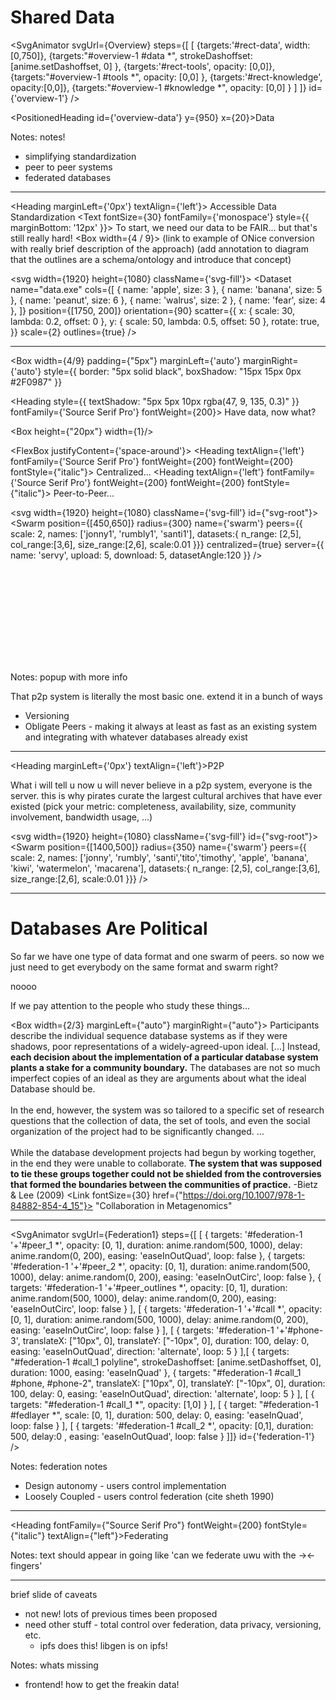 
# Shared Data

<SvgAnimator
    svgUrl={Overview}
    steps={[
      [
        {targets:'#rect-data',
          width:[0,750]},
        {targets:"#overview-1 #data *",
          strokeDashoffset: [anime.setDashoffset, 0]
        },
        {targets:'#rect-tools',
          opacity: [0,0]},
        {targets:"#overview-1 #tools *",
          opacity: [0,0]
        },
        {targets:'#rect-knowledge',
          opacity:[0,0]},
        {targets:"#overview-1 #knowledge *",
          opacity: [0,0]
        }
      ]
    ]}
    id={'overview-1'}
/>

<PositionedHeading id={'overview-data'} y={950} x={20}>Data</PositionedHeading>


Notes: notes!
* simplifying standardization
* peer to peer systems
* federated databases

---

<Heading marginLeft={'0px'} textAlign={'left'}>
  Accessible Data Standardization
</Heading>
<Text fontSize={30} fontFamily={'monospace'} style={{ marginBottom: '12px' }}>
  To start, we need our data to be FAIR... but that's still really hard!
</Text>
<Box width={4 / 9}>
  (link to example of ONice conversion with really brief description of the approach)
  (add annotation to diagram that the outlines are a schema/ontology and introduce that concept)
</Box>

<svg width={1920} height={1080} className={'svg-fill'}>
  <Dataset
      name="data.exe"
      cols={[
        { name: 'apple', size: 3 },
        { name: 'banana', size: 5 },
        { name: 'peanut', size: 6 },
        { name: 'walrus', size: 2 },
        { name: 'fear', size: 4 },
      ]}
      position={[1750, 200]}
      orientation={90}
      scatter={{
        x: { scale: 30, lambda: 0.2, offset: 0 },
        y: { scale: 50, lambda: 0.5, offset: 50 },
        rotate: true,
      }}
      scale={2}
      outlines={true}
  />
</svg>

---
<Box
  width={4/9}
  padding={"5px"}
  marginLeft={'auto'}
  marginRight={'auto'}
  style={{
    border: "5px solid black",
    boxShadow: "15px 15px 0px #2F0987"
  }}
>
<Heading
    style={{
      textShadow: "5px 5px 10px rgba(47, 9, 135, 0.3)"
    }}
    fontFamily={'Source Serif Pro'}
    fontWeight={200}>
  Have data, now what?
</Heading>
</Box>

<Box height={"20px"} width={1}/>

<FlexBox justifyContent={'space-around'}>
  <Heading textAlign={'left'}
           fontFamily={'Source Serif Pro'}
           fontWeight={200}
           fontWeight={200}
           fontStyle={"italic"}>
  Centralized...
  </Heading>
  <Heading textAlign={'left'}
           fontFamily={'Source Serif Pro'}
           fontWeight={200}
           fontWeight={200}
           fontStyle={"italic"}>
    Peer-to-Peer...
  </Heading>
</FlexBox>


<svg width={1920} height={1080} className={'svg-fill'} id={"svg-root"}>
  <Swarm
      position={[450,650]}
      radius={300}
      name={'swarm'}
      peers={{
        scale: 2,
        names: ['jonny1', 'rumbly1', 'santi1'],
        datasets:{
          n_range: [2,5],
          col_range:[3,6],
          size_range:[2,6],
          scale:0.01
        }}}
      centralized={true}
      server={{
        name: 'servy',
        upload: 5,
        download: 5,
        datasetAngle:120
      }}
  />
</svg>

<Appear stepIndex={1}>
<svg style={{left:(1920/2), width:1920/2, height:1080}} className={'svg-fill'} id={"svg-root"}>
  <Swarm
      position={[450,650]}
      radius={300}
      name={'swarm'}
      peers={{
        scale: 2,
        names: ['jonny2', 'rumbly2', 'santi2'],
        datasets:{
          n_range: [2,5],
          col_range:[3,6],
          size_range:[2,6],
          scale:0.01
        }}}
  />
</svg>
</Appear>

Notes: popup with more info

That p2p system is literally the most basic one. extend it in a bunch of ways

* Versioning
* Obligate Peers - making it always at least as fast as an existing system and integrating with whatever databases already exist



---

<Heading marginLeft={'0px'} textAlign={'left'}>P2P</Heading>

<Box width={3/7}>
<Text fontFamily={'monospace'} style={{marginBottom:"4em"}} fontSize={"32px"}>
  What i will tell u now u will never believe
</Text>
  <Text fontFamily={'monospace'} fontWeight={'bold'} style={{marginBottom:"3em", color: "#ff0000", filter: "drop-shadow(30px 30px 0px #CCCCCC"}}>
  in a p2p system, everyone is the server.
</Text>
  <Text fontFamily={'monospace'}>
    this is why pirates curate the largest cultural archives
    that have ever existed
  </Text>
  <Text fontFamily={'monospace'} fontSize={"32px"}>
  (pick your metric: completeness, availability,
  size, community involvement, bandwidth usage, ...)
  </Text>
</Box>

<svg width={1920} height={1080} className={'svg-fill'} id={"svg-root"}>
  <Swarm
      position={[1400,500]}
      radius={350}
      name={'swarm'}
      peers={{
        scale: 2,
        names: ['jonny', 'rumbly', 'santi','tito','timothy', 'apple', 'banana', 'kiwi', 'watermelon', 'macarena'],
        datasets:{
          n_range: [2,5],
          col_range:[3,6],
          size_range:[2,6],
          scale:0.01
        }}}
  />
</svg>


---


# Databases Are Political

So far we have one type of data format and one swarm of peers. so now we just need to get everybody
on the same format and swarm right?

noooo

If we pay attention to the people who study these things...

<Box width={2/3} marginLeft={"auto"} marginRight={"auto"}>
  <Card elevation={1}>
    <CardContent>
      <Quote fontSize={36}>
        Participants describe the individual sequence database
        systems as if they were shadows, poor representations of a
        widely-agreed-upon ideal. [...] Instead, <strong>each decision about the implementation of a particular
        database system plants a stake for a community boundary.</strong>
        The databases are not so much imperfect copies of an ideal as
        they are arguments about what the ideal Database should be.
        <br/><br/>
        In the end, however, the system was so tailored to a specific
        set of research questions that the collection of data,
        the set of tools, and even the social organization of the
        project had to be significantly changed. ...
        <br/><br/>While the database development projects had begun by working
        together, in the end they were unable to collaborate. <strong>The system
        that was supposed to tie these groups together could not be
        shielded from the controversies that formed the boundaries between
        the communities of practice.</strong>
      </Quote>
      <Text fontSize={30}>-Bietz & Lee (2009)
        <Link fontSize={30} href={"https://doi.org/10.1007/978-1-84882-854-4_15"}>
          "Collaboration in Metagenomics"</Link></Text>
    </CardContent>
  </Card>
</Box>


---


<SvgAnimator
    svgUrl={Federation1}
    steps={[
      [
        {
          targets: '#federation-1 '+'#peer_1 *',
          opacity: [0, 1],
          duration: anime.random(500, 1000),
          delay: anime.random(0, 200),
          easing: 'easeInOutQuad',
          loop: false
        },
        {
          targets: '#federation-1 '+'#peer_2 *',
          opacity: [0, 1],
          duration: anime.random(500, 1000),
          delay: anime.random(0, 200),
          easing: 'easeInOutCirc',
          loop: false
        },
        {
          targets: '#federation-1 '+'#peer_outlines *',
          opacity: [0, 1],
          duration: anime.random(500, 1000),
          delay: anime.random(0, 200),
          easing: 'easeInOutCirc',
          loop: false
        }
      ],
      [
        {
          targets: '#federation-1 '+'#call *',
          opacity: [0, 1],
          duration: anime.random(500, 1000),
          delay: anime.random(0, 200),
          easing: 'easeInOutCirc',
          loop: false
        }
      ],
      [
        {
          targets: '#federation-1 '+'#phone-3',
          translateX: ["10px", 0],
          translateY: ["-10px", 0],
          duration: 100,
          delay: 0,
          easing: 'easeInOutQuad',
          direction: 'alternate',
          loop: 5
        }
      ],[
        {
          targets: "#federation-1 #call_1 polyline",
          strokeDashoffset: [anime.setDashoffset, 0],
          duration: 1000,
          easing: 'easeInQuad'
        },
        {
          targets: "#federation-1 #call_1 #phone, #phone-2",
          translateX: ["10px", 0],
          translateY: ["-10px", 0],
          duration: 100,
          delay: 0,
          easing: 'easeInOutQuad',
          direction: 'alternate',
          loop: 5
        }
      ],
        [
          {
            targets: "#federation-1 #call_1 *",
            opacity: [1,0]
          }
        ],
      [
          {
            target: "#federation-1 #fedlayer *",
            scale: [0, 1],
            duration: 500,
            delay: 0,
            easing: 'easeInQuad',
            loop: false
          }
        ],
      [
        {
          targets: '#federation-1 #call_2 *',
          opacity: [0,1],
          duration: 500,
          delay:0 ,
          easing: 'easeInOutQuad',
          loop: false
        }
        ]]}
    id={'federation-1'}
/>

Notes: federation notes
* Design autonomy - users control implementation
* Loosely Coupled - users control federation (cite sheth 1990)


---

<Heading fontFamily={"Source Serif Pro"} fontWeight={200}
         fontStyle={"italic"} textAlign={"left"}>Federating</Heading>

<Federation/>

Notes: text should appear in going like 'can we federate uwu with the -><- fingers'

---

brief slide of caveats

* not new! lots of previous times been proposed
* need other stuff - total control over federation, data privacy,
  versioning, etc.
  - ipfs does this! libgen is on ipfs!


Notes: whats missing
  - frontend! how to get the freakin data!


